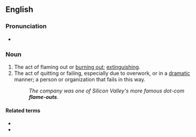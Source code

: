{{also|flameout|flame out}}
==English==

===Pronunciation===
* {{audio|en-us-flameout.ogg|Audio (US)|lang=en}}

===Noun===
{{en-noun}}

# The act of flaming out or [[burn out|burning out]]; [[extinguish]]ing.
# The act of quitting or failing, especially due to overwork, or in a [[dramatic]] manner; a person or organization that fails in this way.
#: ''The company was one of Silicon Valley's more famous dot-com '''flame-outs'''.''

====Related terms====
* {{l|en|flame out}}
* {{l|en|flameout}}